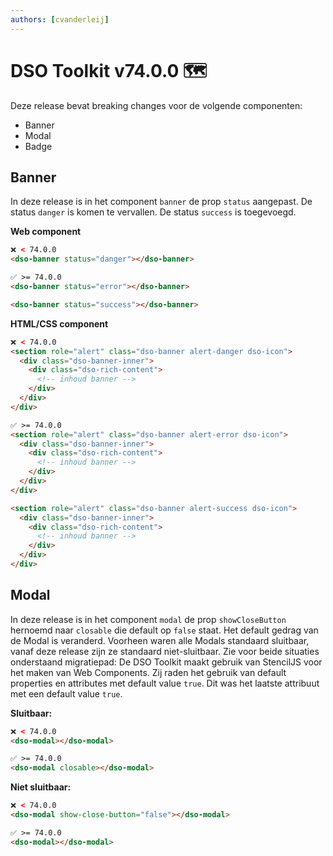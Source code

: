 ```yaml
---
authors: [cvanderleij]
---
```


# DSO Toolkit v74.0.0 🗺️

Deze release bevat breaking changes voor de volgende componenten:

- Banner
- Modal
- Badge

<!-- truncate -->

## Banner

In deze release is in het component `banner` de prop `status` aangepast. De status `danger` is komen te vervallen. De status `success` is toegevoegd.

**Web component**

```html
❌ < 74.0.0
<dso-banner status="danger"></dso-banner>

✅ >= 74.0.0
<dso-banner status="error"></dso-banner>

<dso-banner status="success"></dso-banner>
```

**HTML/CSS component**

```html
❌ < 74.0.0
<section role="alert" class="dso-banner alert-danger dso-icon">
  <div class="dso-banner-inner">
    <div class="dso-rich-content">
      <!-- inhoud banner -->
    </div>
  </div>
</div>

✅ >= 74.0.0
<section role="alert" class="dso-banner alert-error dso-icon">
  <div class="dso-banner-inner">
    <div class="dso-rich-content">
      <!-- inhoud banner -->
    </div>
  </div>
</div>

<section role="alert" class="dso-banner alert-success dso-icon">
  <div class="dso-banner-inner">
    <div class="dso-rich-content">
      <!-- inhoud banner -->
    </div>
  </div>
</div>
```

## Modal

In deze release is in het component `modal` de prop `showCloseButton` hernoemd naar `closable` die default op `false` staat. Het default gedrag van de Modal is veranderd. Voorheen waren alle Modals standaard sluitbaar, vanaf deze release zijn ze standaard niet-sluitbaar. Zie voor beide situaties onderstaand migratiepad:
De DSO Toolkit maakt gebruik van StencilJS voor het maken van Web Components. Zij raden het gebruik van default properties en attributes met default value `true`. Dit was het laatste attribuut met een default value `true`.

**Sluitbaar:**

```html
❌ < 74.0.0
<dso-modal></dso-modal>

✅ >= 74.0.0
<dso-modal closable></dso-modal>
```

**Niet sluitbaar:**

```html
❌ < 74.0.0
<dso-modal show-close-button="false"></dso-modal>

✅ >= 74.0.0
<dso-modal></dso-modal>
```
